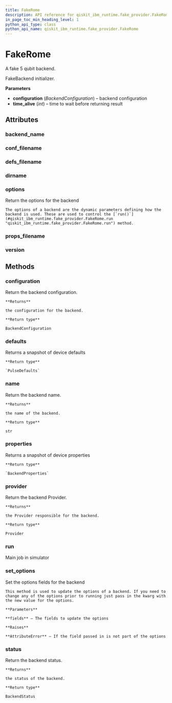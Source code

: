 ```yaml
---
title: FakeRome
description: API reference for qiskit_ibm_runtime.fake_provider.FakeRome
in_page_toc_min_heading_level: 1
python_api_type: class
python_api_name: qiskit_ibm_runtime.fake_provider.FakeRome
---
```


# FakeRome

<Class id="qiskit_ibm_runtime.fake_provider.FakeRome" isDedicatedPage={true} github="https://github.com/Qiskit/qiskit-ibm-runtime/tree/main/qiskit_ibm_runtime/fake_provider/backends/rome/fake_rome.py#L31-L38" signature="FakeRome" modifiers="class">
  A fake 5 qubit backend.

  FakeBackend initializer.

  **Parameters**

  *   **configuration** (*BackendConfiguration*) – backend configuration
  *   **time\_alive** (*int*) – time to wait before returning result

  ## Attributes

  ### backend\_name

  <Attribute id="qiskit_ibm_runtime.fake_provider.FakeRome.backend_name" attributeValue="'fake_rome'" />

  ### conf\_filename

  <Attribute id="qiskit_ibm_runtime.fake_provider.FakeRome.conf_filename" attributeValue="'conf_rome.json'" />

  ### defs\_filename

  <Attribute id="qiskit_ibm_runtime.fake_provider.FakeRome.defs_filename" attributeValue="'defs_rome.json'" />

  ### dirname

  <Attribute id="qiskit_ibm_runtime.fake_provider.FakeRome.dirname" attributeValue="'/home/runner/work/qiskit-ibm-runtime/qiskit-ibm-runtime/qiskit_ibm_runtime/fake_provider/backends/rome'" />

  ### options

  <Attribute id="qiskit_ibm_runtime.fake_provider.FakeRome.options">
    Return the options for the backend

    The options of a backend are the dynamic parameters defining how the backend is used. These are used to control the [`run()`](#qiskit_ibm_runtime.fake_provider.FakeRome.run "qiskit_ibm_runtime.fake_provider.FakeRome.run") method.
  </Attribute>

  ### props\_filename

  <Attribute id="qiskit_ibm_runtime.fake_provider.FakeRome.props_filename" attributeValue="'props_rome.json'" />

  ### version

  <Attribute id="qiskit_ibm_runtime.fake_provider.FakeRome.version" attributeValue="1" />

  ## Methods

  ### configuration

  <Function id="qiskit_ibm_runtime.fake_provider.FakeRome.configuration" signature="configuration()">
    Return the backend configuration.

    **Returns**

    the configuration for the backend.

    **Return type**

    BackendConfiguration
  </Function>

  ### defaults

  <Function id="qiskit_ibm_runtime.fake_provider.FakeRome.defaults" github="https://github.com/Qiskit/qiskit-ibm-runtime/tree/main/qiskit_ibm_runtime/fake_provider/fake_pulse_backend.py#L29-L33" signature="defaults()">
    Returns a snapshot of device defaults

    **Return type**

    `PulseDefaults`
  </Function>

  ### name

  <Function id="qiskit_ibm_runtime.fake_provider.FakeRome.name" signature="name()">
    Return the backend name.

    **Returns**

    the name of the backend.

    **Return type**

    str
  </Function>

  ### properties

  <Function id="qiskit_ibm_runtime.fake_provider.FakeRome.properties" github="https://github.com/Qiskit/qiskit-ibm-runtime/tree/main/qiskit_ibm_runtime/fake_provider/fake_qasm_backend.py#L44-L48" signature="properties()">
    Returns a snapshot of device properties

    **Return type**

    `BackendProperties`
  </Function>

  ### provider

  <Function id="qiskit_ibm_runtime.fake_provider.FakeRome.provider" signature="provider()">
    Return the backend Provider.

    **Returns**

    the Provider responsible for the backend.

    **Return type**

    Provider
  </Function>

  ### run

  <Function id="qiskit_ibm_runtime.fake_provider.FakeRome.run" github="https://github.com/Qiskit/qiskit-ibm-runtime/tree/main/qiskit_ibm_runtime/fake_provider/fake_backend.py#L626-L657" signature="run(run_input, **kwargs)">
    Main job in simulator
  </Function>

  ### set\_options

  <Function id="qiskit_ibm_runtime.fake_provider.FakeRome.set_options" signature="set_options(**fields)">
    Set the options fields for the backend

    This method is used to update the options of a backend. If you need to change any of the options prior to running just pass in the kwarg with the new value for the options.

    **Parameters**

    **fields** – The fields to update the options

    **Raises**

    **AttributeError** – If the field passed in is not part of the options
  </Function>

  ### status

  <Function id="qiskit_ibm_runtime.fake_provider.FakeRome.status" signature="status()">
    Return the backend status.

    **Returns**

    the status of the backend.

    **Return type**

    BackendStatus
  </Function>
</Class>


